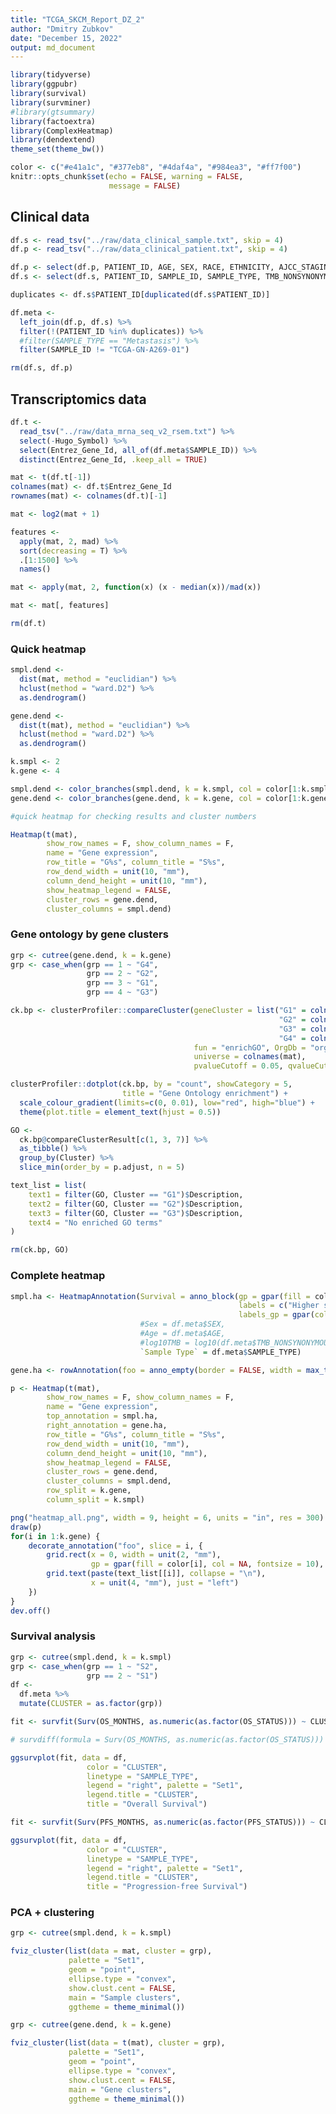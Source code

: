 ```yaml
---
title: "TCGA_SKCM_Report_DZ_2"
author: "Dmitry Zubkov"
date: "December 15, 2022"
output: md_document
---
```


```r
library(tidyverse)
library(ggpubr)
library(survival)
library(survminer)
#library(gtsummary)
library(factoextra)
library(ComplexHeatmap)
library(dendextend)
theme_set(theme_bw())

color <- c("#e41a1c", "#377eb8", "#4daf4a", "#984ea3", "#ff7f00")
knitr::opts_chunk$set(echo = FALSE, warning = FALSE, 
                      message = FALSE)
```

## Clinical data

```r
df.s <- read_tsv("../raw/data_clinical_sample.txt", skip = 4)
df.p <- read_tsv("../raw/data_clinical_patient.txt", skip = 4)

df.p <- select(df.p, PATIENT_ID, AGE, SEX, RACE, ETHNICITY, AJCC_STAGING_EDITION, OS_STATUS, OS_MONTHS, PFS_STATUS, PFS_MONTHS)
df.s <- select(df.s, PATIENT_ID, SAMPLE_ID, SAMPLE_TYPE, TMB_NONSYNONYMOUS)

duplicates <- df.s$PATIENT_ID[duplicated(df.s$PATIENT_ID)]

df.meta <-
  left_join(df.p, df.s) %>%
  filter(!(PATIENT_ID %in% duplicates)) %>%
  #filter(SAMPLE_TYPE == "Metastasis") %>%
  filter(SAMPLE_ID != "TCGA-GN-A269-01")

rm(df.s, df.p)

```

## Transcriptomics data

```r

df.t <- 
  read_tsv("../raw/data_mrna_seq_v2_rsem.txt") %>%
  select(-Hugo_Symbol) %>%
  select(Entrez_Gene_Id, all_of(df.meta$SAMPLE_ID)) %>%
  distinct(Entrez_Gene_Id, .keep_all = TRUE)

mat <- t(df.t[-1])
colnames(mat) <- df.t$Entrez_Gene_Id
rownames(mat) <- colnames(df.t)[-1]

mat <- log2(mat + 1)

features <- 
  apply(mat, 2, mad) %>%
  sort(decreasing = T) %>%
  .[1:1500] %>%
  names()

mat <- apply(mat, 2, function(x) (x - median(x))/mad(x))

mat <- mat[, features]

rm(df.t)

```

### Quick heatmap

```r

smpl.dend <- 
  dist(mat, method = "euclidian") %>%
  hclust(method = "ward.D2") %>%
  as.dendrogram()

gene.dend <- 
  dist(t(mat), method = "euclidian") %>%
  hclust(method = "ward.D2") %>%
  as.dendrogram()

k.smpl <- 2
k.gene <- 4

smpl.dend <- color_branches(smpl.dend, k = k.smpl, col = color[1:k.smpl])
gene.dend <- color_branches(gene.dend, k = k.gene, col = color[1:k.gene])

#quick heatmap for checking results and cluster numbers

Heatmap(t(mat), 
        show_row_names = F, show_column_names = F,
        name = "Gene expression",
        row_title = "G%s", column_title = "S%s",
        row_dend_width = unit(10, "mm"),
        column_dend_height = unit(10, "mm"),
        show_heatmap_legend = FALSE,
        cluster_rows = gene.dend,
        cluster_columns = smpl.dend)
```

### Gene ontology by gene clusters

```r
grp <- cutree(gene.dend, k = k.gene)
grp <- case_when(grp == 1 ~ "G4",
                 grp == 2 ~ "G2",
                 grp == 3 ~ "G1",
                 grp == 4 ~ "G3")

ck.bp <- clusterProfiler::compareCluster(geneCluster = list("G1" = colnames(mat)[grp == "G1"],
                                                            "G2" = colnames(mat)[grp == "G2"],
                                                            "G3" = colnames(mat)[grp == "G3"],
                                                            "G4" = colnames(mat)[grp == "G4"]),
                                         fun = "enrichGO", OrgDb = "org.Hs.eg.db", ont = "BP",
                                         universe = colnames(mat),
                                         pvalueCutoff = 0.05, qvalueCutoff = 1)

clusterProfiler::dotplot(ck.bp, by = "count", showCategory = 5, 
                         title = "Gene Ontology enrichment") + 
  scale_colour_gradient(limits=c(0, 0.01), low="red", high="blue") +
  theme(plot.title = element_text(hjust = 0.5))

GO <-
  ck.bp@compareClusterResult[c(1, 3, 7)] %>%
  as_tibble() %>%
  group_by(Cluster) %>%
  slice_min(order_by = p.adjust, n = 5)

text_list = list(
    text1 = filter(GO, Cluster == "G1")$Description,
    text2 = filter(GO, Cluster == "G2")$Description,
    text3 = filter(GO, Cluster == "G3")$Description,
    text4 = "No enriched GO terms"
)

rm(ck.bp, GO)

```

### Complete heatmap

```r
smpl.ha <- HeatmapAnnotation(Survival = anno_block(gp = gpar(fill = color[1:k.smpl]),
                                                   labels = c("Higher survival", "Lower survival"),
                                                   labels_gp = gpar(col = "white", fontsize = 14)),
                             #Sex = df.meta$SEX,
                             #Age = df.meta$AGE,
                             #log10TMB = log10(df.meta$TMB_NONSYNONYMOUS
                             `Sample Type` = df.meta$SAMPLE_TYPE)

gene.ha <- rowAnnotation(foo = anno_empty(border = FALSE, width = max_text_width(unlist(text_list)) + unit(4, "mm")))

p <- Heatmap(t(mat), 
        show_row_names = F, show_column_names = F,
        name = "Gene expression",
        top_annotation = smpl.ha,
        right_annotation = gene.ha,
        row_title = "G%s", column_title = "S%s",
        row_dend_width = unit(10, "mm"),
        column_dend_height = unit(10, "mm"),
        show_heatmap_legend = FALSE,
        cluster_rows = gene.dend,
        cluster_columns = smpl.dend,
        row_split = k.gene,
        column_split = k.smpl)

png("heatmap_all.png", width = 9, height = 6, units = "in", res = 300)
draw(p)
for(i in 1:k.gene) {
    decorate_annotation("foo", slice = i, {
        grid.rect(x = 0, width = unit(2, "mm"), 
                  gp = gpar(fill = color[i], col = NA, fontsize = 10), just = "left")
        grid.text(paste(text_list[[i]], collapse = "\n"), 
                  x = unit(4, "mm"), just = "left")
    })
}
dev.off()
```

### Survival analysis

```r
grp <- cutree(smpl.dend, k = k.smpl)
grp <- case_when(grp == 1 ~ "S2",
                 grp == 2 ~ "S1")
df <- 
  df.meta %>%
  mutate(CLUSTER = as.factor(grp))

fit <- survfit(Surv(OS_MONTHS, as.numeric(as.factor(OS_STATUS))) ~ CLUSTER + SAMPLE_TYPE, data = df)

# survdiff(formula = Surv(OS_MONTHS, as.numeric(as.factor(OS_STATUS))) ~ CLUSTER, data = df)

ggsurvplot(fit, data = df,
                 color = "CLUSTER",
                 linetype = "SAMPLE_TYPE",
                 legend = "right", palette = "Set1",
                 legend.title = "CLUSTER",
                 title = "Overall Survival")

fit <- survfit(Surv(PFS_MONTHS, as.numeric(as.factor(PFS_STATUS))) ~ CLUSTER + SAMPLE_TYPE, data = df)

ggsurvplot(fit, data = df,
                 color = "CLUSTER",
                 linetype = "SAMPLE_TYPE",
                 legend = "right", palette = "Set1",
                 legend.title = "CLUSTER",
                 title = "Progression-free Survival")

```

### PCA + clustering

```r

grp <- cutree(smpl.dend, k = k.smpl)

fviz_cluster(list(data = mat, cluster = grp),
             palette = "Set1",
             geom = "point",
             ellipse.type = "convex",
             show.clust.cent = FALSE,
             main = "Sample clusters",
             ggtheme = theme_minimal())

grp <- cutree(gene.dend, k = k.gene)

fviz_cluster(list(data = t(mat), cluster = grp),
             palette = "Set1",
             geom = "point",
             ellipse.type = "convex",
             show.clust.cent = FALSE,
             main = "Gene clusters",
             ggtheme = theme_minimal())
```
